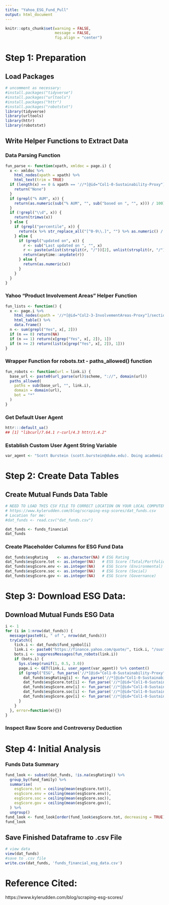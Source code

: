 ```yaml
---
title: "Yahoo_ESG_Fund_Pull"
output: html_document
---
```


```r
knitr::opts_chunk$set(warning = FALSE, 
                      message = FALSE, 
                      fig.align = "center")
```

# Step 1: Preparation

## Load Packages

```r
# uncomment as necessary:
#install.packages("tidyverse")
#install.packages("urltools")
#install.packages("httr")
#install.packages("robotstxt")
library(tidyverse)
library(urltools)
library(httr)
library(robotstxt)
```

## Write Helper Functions to Extract Data

### Data Parsing Function

```r
fun_parse <- function(xpath, xmldoc = page.i) {
  x <- xmldoc %>% 
    html_nodes(xpath = xpath) %>%
    html_text(trim = TRUE)
  if (length(x) == 0 & xpath == '//*[@id="Col1-0-Sustainability-Proxy"]/section/div[2]/div[2]/div[2]/div/div[2]/div[1]/span/span/span') {
    return("None")
  }
  if (grepl("% AUM", x)) {
    return(as.numeric(sub("% AUM", "", sub("based on ", "", x))) / 100)
  }
  if (!grepl("\\d", x)) {
    return(trimws(x))
  } else {
    if (grepl("percentile", x)) {
      return(x %>% str_replace_all("[^0-9\\.]", "") %>% as.numeric() / 100)
    } else {
      if (grepl("updated on", x)) {
        r <- sub("Last updated on ", "", x)
        r <- paste(unlist(strsplit(r, "/"))[2], unlist(strsplit(r, "/"))[1], sep = "-")
        return(anytime::anydate(r))
      } else {
        return(as.numeric(x))
      }
    }
  }
}
```

### Yahoo “Product Involvement Areas” Helper Function

```r
fun_lists <- function() {
  x <- page.i %>%
    html_nodes(xpath = '//*[@id="Col2-3-InvolvementAreas-Proxy"]/section/table') %>%
    html_table() %>%
    data.frame()
  n <- sum(grepl("Yes", x[, 2]))
  if (n == 0) return(NA)
  if (n == 1) return(x[grep("Yes", x[, 2]), 1])
  if (n >= 2) return(list(x[grep("Yes", x[, 2]), 1]))
}
```

### Wrapper Function for robots.txt - paths_allowed() function

```r
fun_robots <- function(url = link.i) {
  base_url <- paste0(url_parse(url)$scheme, "://", domain(url))
  paths_allowed(
    paths = sub(base_url, "", link.i), 
    domain = domain(url), 
    bot = "*"
  )
}
```

### Get Default User Agent

```r
httr:::default_ua()
## [1] "libcurl/7.64.1 r-curl/4.3 httr/1.4.2"
```

### Establish Custom User Agent String Variable

```r
var_agent <- "Scott Burstein (scott.burstein@duke.edu). Doing academic research."
```

# Step 2: Create Data Tables

## Create Mutual Funds Data Table

```r
# NEED TO LOAD THIS CSV FILE TO CORRECT LOCATION ON YOUR LOCAL COMPUTER FIRST:
# https://www.kylerudden.com/blog/scraping-esg-scores/dat_funds.csv
# Location for me: 
#dat_funds <- read.csv("dat_funds.csv")

dat_funds <- funds_financial
dat_funds
```

### Create Placeholder Columns for ESG Fund Data

```r
dat_funds$esgRating    <- as.character(NA) # ESG Rating
dat_funds$esgScore.tot <- as.integer(NA)   # ESS Score (Total/Portfolio)
dat_funds$esgScore.env <- as.integer(NA)   # ESG Score (Environmental)
dat_funds$esgScore.soc <- as.integer(NA)   # ESG Score (Social)
dat_funds$esgScore.gov <- as.integer(NA)   # ESG Score (Governance)
```

# Step 3: Download ESG Data:

## Download Mutual Funds ESG Data

```r
i <- 1
for (i in 1:nrow(dat_funds)) {
  message(paste0(i, " of ", nrow(dat_funds)))
  tryCatch({
    tick.i <- dat_funds$fund_symbol[i]
    link.i <- paste0("https://finance.yahoo.com/quote/", tick.i, "/sustainability")
    bots.i <- suppressMessages(fun_robots(link.i))
    if (bots.i) {
      Sys.sleep(runif(1, 0.5, 3.0))
      page.i <- GET(link.i, user_agent(var_agent)) %>% content()
      if (grepl("ESG", fun_parse('//*[@id="Col1-0-Sustainability-Proxy"]/section/div[1]/h3/span'))) {
        dat_funds$esgRating[i] <- fun_parse('//*[@id="Col1-0-Sustainability-Proxy"]/section/div[1]/div/div[1]/div/div[3]/div/span')
        dat_funds$esgScore.tot[i] <- fun_parse('//*[@id="Col1-0-Sustainability-Proxy"]/section/div[1]/div/div[1]/div/div[2]/div[1]')
        dat_funds$esgScore.env[i] <- fun_parse('//*[@id="Col1-0-Sustainability-Proxy"]/section/div[1]/div/div[2]/div/div[2]/div[1]')
        dat_funds$esgScore.soc[i] <- fun_parse('//*[@id="Col1-0-Sustainability-Proxy"]/section/div[1]/div/div[3]/div/div[2]/div[1]')
        dat_funds$esgScore.gov[i] <- fun_parse('//*[@id="Col1-0-Sustainability-Proxy"]/section/div[1]/div/div[4]/div/div[2]/div[1]')
      }
    }
  }, error=function(e){})
}
```

### Inspect Raw Score and Controversy Deduction


# Step 4: Initial Analysis

### Funds Data Summary

```r
fund_look <- subset(dat_funds, !is.na(esgRating)) %>%
  group_by(fund_family) %>%
  summarise(
    esgScore.tot = ceiling(mean(esgScore.tot)),
    esgScore.env = ceiling(mean(esgScore.env)),
    esgScore.soc = ceiling(mean(esgScore.soc)),
    esgScore.gov = ceiling(mean(esgScore.gov)),
  ) %>%
  ungroup()
fund_look <- fund_look[order(fund_look$esgScore.tot, decreasing = TRUE), ]
fund_look
```

## Save Finished Dataframe to .csv File

```r
# view data
view(dat_funds)
#save to .csv file
write.csv(dat_funds, 'funds_financial_esg_data.csv')
```

# Reference Cited:

https://www.kylerudden.com/blog/scraping-esg-scores/